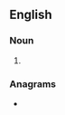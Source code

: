 ==English==

===Noun===
{{head|en|noun plural form}}

# {{plural of|deodar|lang=en}}

===Anagrams===
* {{anagrams|en|odds are}}